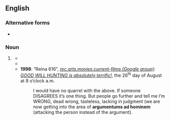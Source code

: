==English==

===Alternative forms===
* {{l|en|argumenta ad hominem}}

===Noun===
{{head|en|noun form|g=p}}

# {{lb|en|informal|rare}} {{plural of|argumentum ad hominem|lang=en}}
#* {{quote-text|lang=en|year=1790|author=Fulke Greville|title=Reflection: A Poem, in Four Cantos…|page=134|url=http://www.google.co.uk/books?id=EmIgAAAAMAAJ&pg=PA134&dq=%22argumentums+ad%22|passage=To go at all largely into this conſideration would much exceed the limits of even one of my own notes; (oh, how my '''''argumentums ad hominem''''' would deal about them, were I inclined (as I am not at all) to let them looſe, gentlemen, among you!)}}
#* {{quote-text|lang=en|year=1977|author=University of Melbourne|title=Meanjin|page=46|url=http://www.google.co.uk/books?id=60cZAAAAIAAJ&q=%22argumentums+ad%22&dq=%22argumentums+ad%22&pgis=1|passage=Four pages of polemic, ridicule, rhetoric, innuendo, calumny, detraction, contumely, begging of questions, a prioris, '''argumentums ad hominem''', pathetic fallacies, ignoratio elenchis, undistributed middles… (regaining thread) Not even Kendall’s finest lyric achievement is safe from Grigsby’s flailing haymakers and knees to the groin.}}
#* '''1998''': “Reina 616”, ''[http://groups.google.co.uk/group/rec.arts.movies.current-films/topics?lnk=sg&hl=en rec.arts.movies.current-films (Google group)]: [http://groups.google.co.uk/group/rec.arts.movies.current-films/browse_thread/thread/bdef1e2ba10f1a34/b723add186d917e5?lnk=st&q=%22argumentums+ad%22&rnum=2&hl=en#b723add186d917e5 GOOD WILL HUNTING is absolutely terrific!]'', the 26<sup>th</sup> day of August at 8 o’clock a.m.
#*: I would have no quarrel with the above. If someone DISAGREES it’s one thing. But people go further and tell me I’m WRONG, dead wrong, tasteless, lacking in judgment (we are now getting into the area of '''argumentums ad hominem''' (attacking the person instead of the argument).<!--[sic] second closing parenthesis not included in original text-->